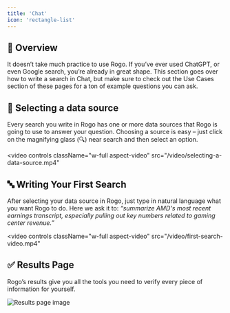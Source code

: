 ```yaml
---
title: 'Chat'
icon: 'rectangle-list'
---
```


## 🤖 Overview
It doesn’t take much practice to use Rogo. If you’ve ever used ChatGPT, or even Google search, you’re already in great shape. This section goes over how to write a search in Chat, but make sure to check out the Use Cases section of these pages for a ton of example questions you can ask.

## 💽 Selecting a data source
Every search you write in Rogo has one or more data sources that Rogo is going to use to answer your question. Choosing a source is easy – just click on the magnifying glass (🔍) near search and then select an option.

<video
	controls
	className="w-full aspect-video"
	src="/video/selecting-a-data-source.mp4"
></video>

## 🔤 Writing Your First Search
After selecting your data source in Rogo, just type in natural language what you want Rogo to do. Here we ask it to: _“summarize AMD's most recent earnings transcript, especially pulling out key numbers related to gaming center revenue.”_

<video
	controls
	className="w-full aspect-video"
	src="/video/first-search-video.mp4"
></video>

## ✅ Results Page
Rogo’s results give you all the tools you need to verify every piece of information for yourself.

<img
	className="block dark:hidden"
	src="/images/results-page-image.png"
	alt="Results page image"
/>